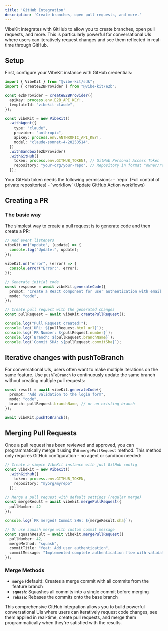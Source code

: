 ```yaml
---
title: 'GitHub Integration'
description: 'Create branches, open pull requests, and more.'
---
```


VibeKit integrates with GitHub to allow you to create branches, open pull requests, and more. This is particularly powerful for conversational UIs where users can iteratively request changes and see them reflected in real-time through GitHub.

## Setup

First, configure your VibeKit instance with GitHub credentials:

```typescript
import { VibeKit } from "@vibe-kit/sdk";
import { createE2BProvider } from "@vibe-kit/e2b";

const e2bProvider = createE2BProvider({
  apiKey: process.env.E2B_API_KEY!,
  templateId: "vibekit-claude",
});

const vibeKit = new VibeKit()
  .withAgent({
    type: "claude",
    provider: "anthropic",
    apiKey: process.env.ANTHROPIC_API_KEY!,
    model: "claude-sonnet-4-20250514",
  })
  .withSandbox(e2bProvider)
  .withGitHub({
    token: process.env.GITHUB_TOKEN!, // GitHub Personal Access Token
    repository: "your-org/your-repo", // Repository in format "owner/repo"
  });
```

<Tip>
Your GitHub token needs the following permissions:
- `repo` (Full control of private repositories)
- `workflow` (Update GitHub Action workflows)
</Tip>

## Creating a PR

### The basic way

The simplest way to create a pull request is to generate code and then create a PR:

```typescript
// Add event listeners
vibeKit.on("update", (update) => {
  console.log("Update:", update);
});

vibeKit.on("error", (error) => {
  console.error("Error:", error);
});

// Generate initial code
const response = await vibeKit.generateCode({
  prompt: "Create a React component for user authentication with email and password fields",
  mode: "code",
});

// Create pull request with the generated changes
const pullRequest = await vibeKit.createPullRequest();

console.log("Pull Request created!");
console.log(`URL: ${pullRequest.html_url}`);
console.log(`PR Number: ${pullRequest.number}`);
console.log(`Branch: ${pullRequest.branchName}`);
console.log(`Commit SHA: ${pullRequest.commitSha}`);
```

## Iterative changes with pushToBranch

For conversational UIs, users often want to make multiple iterations on the same feature. Use `pushToBranch` to continuously update the same branch without creating multiple pull requests:

```typescript
const result = await vibeKit.generateCode({
  prompt: "Add validation to the login form",
  mode: "code",
  branch: pullRequest.branchName, // or an existing branch
});

await vibeKit.pushToBranch();
```

## Merging Pull Requests

Once a pull request has been reviewed and approved, you can programmatically merge it using the `mergePullRequest` method. This method only requires GitHub configuration - no agent or sandbox needed:

```typescript
// Create a simple VibeKit instance with just GitHub config
const vibekit = new VibeKit()
  .withGithub({
    token: process.env.GITHUB_TOKEN,
    repository: "myorg/myrepo"
  });

// Merge a pull request with default settings (regular merge)
const mergeResult = await vibekit.mergePullRequest({
  pullNumber: 42
});

console.log(`PR merged! Commit SHA: ${mergeResult.sha}`);

// Or use squash merge with custom commit message
const squashResult = await vibekit.mergePullRequest({
  pullNumber: 42,
  mergeMethod: "squash",
  commitTitle: "feat: Add user authentication",
  commitMessage: "Implemented complete authentication flow with validation"
});
```

### Merge Methods

- **`merge`** (default): Creates a merge commit with all commits from the feature branch
- **`squash`**: Squashes all commits into a single commit before merging
- **`rebase`**: Rebases the commits onto the base branch

This comprehensive GitHub integration allows you to build powerful conversational UIs where users can iteratively request code changes, see them applied in real-time, create pull requests, and merge them programmatically when they're satisfied with the results.